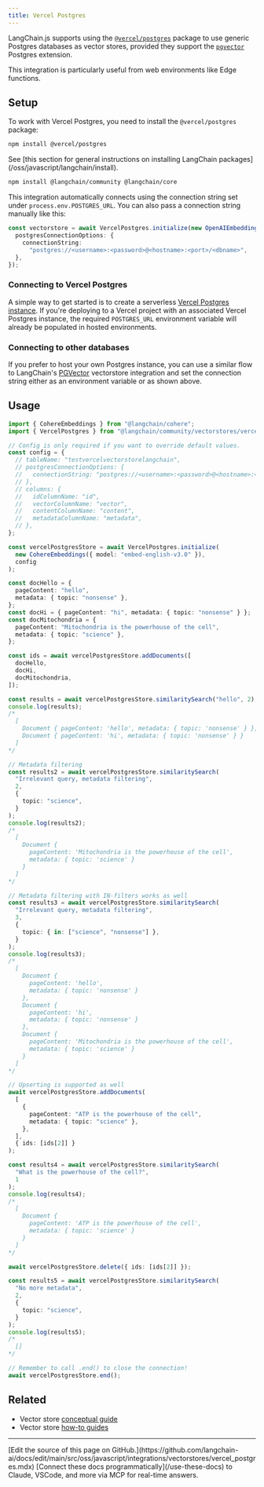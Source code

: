 ```yaml
---
title: Vercel Postgres
---
```


LangChain.js supports using the [`@vercel/postgres`](https://www.npmjs.com/package/@vercel/postgres) package to use generic Postgres databases
as vector stores, provided they support the [`pgvector`](https://github.com/pgvector/pgvector) Postgres extension.

This integration is particularly useful from web environments like Edge functions.

## Setup

To work with Vercel Postgres, you need to install the `@vercel/postgres` package:

```bash npm
npm install @vercel/postgres
```
<Tip>
See [this section for general instructions on installing LangChain packages](/oss/javascript/langchain/install).
</Tip>

```bash npm
npm install @langchain/community @langchain/core
```
This integration automatically connects using the connection string set under `process.env.POSTGRES_URL`.
You can also pass a connection string manually like this:

```typescript
const vectorstore = await VercelPostgres.initialize(new OpenAIEmbeddings(), {
  postgresConnectionOptions: {
    connectionString:
      "postgres://<username>:<password>@<hostname>:<port>/<dbname>",
  },
});
```

### Connecting to Vercel Postgres

A simple way to get started is to create a serverless [Vercel Postgres instance](https://vercel.com/docs/storage/vercel-postgres/quickstart).
If you're deploying to a Vercel project with an associated Vercel Postgres instance, the required `POSTGRES_URL` environment variable
will already be populated in hosted environments.

### Connecting to other databases

If you prefer to host your own Postgres instance, you can use a similar flow to LangChain's [PGVector](/oss/javascript/integrations/vectorstores/pgvector)
vectorstore integration and set the connection string either as an environment variable or as shown above.

## Usage

```typescript
import { CohereEmbeddings } from "@langchain/cohere";
import { VercelPostgres } from "@langchain/community/vectorstores/vercel_postgres";

// Config is only required if you want to override default values.
const config = {
  // tableName: "testvercelvectorstorelangchain",
  // postgresConnectionOptions: {
  //   connectionString: "postgres://<username>:<password>@<hostname>:<port>/<dbname>",
  // },
  // columns: {
  //   idColumnName: "id",
  //   vectorColumnName: "vector",
  //   contentColumnName: "content",
  //   metadataColumnName: "metadata",
  // },
};

const vercelPostgresStore = await VercelPostgres.initialize(
  new CohereEmbeddings({ model: "embed-english-v3.0" }),
  config
);

const docHello = {
  pageContent: "hello",
  metadata: { topic: "nonsense" },
};
const docHi = { pageContent: "hi", metadata: { topic: "nonsense" } };
const docMitochondria = {
  pageContent: "Mitochondria is the powerhouse of the cell",
  metadata: { topic: "science" },
};

const ids = await vercelPostgresStore.addDocuments([
  docHello,
  docHi,
  docMitochondria,
]);

const results = await vercelPostgresStore.similaritySearch("hello", 2);
console.log(results);
/*
  [
    Document { pageContent: 'hello', metadata: { topic: 'nonsense' } },
    Document { pageContent: 'hi', metadata: { topic: 'nonsense' } }
  ]
*/

// Metadata filtering
const results2 = await vercelPostgresStore.similaritySearch(
  "Irrelevant query, metadata filtering",
  2,
  {
    topic: "science",
  }
);
console.log(results2);
/*
  [
    Document {
      pageContent: 'Mitochondria is the powerhouse of the cell',
      metadata: { topic: 'science' }
    }
  ]
*/

// Metadata filtering with IN-filters works as well
const results3 = await vercelPostgresStore.similaritySearch(
  "Irrelevant query, metadata filtering",
  3,
  {
    topic: { in: ["science", "nonsense"] },
  }
);
console.log(results3);
/*
  [
    Document {
      pageContent: 'hello',
      metadata: { topic: 'nonsense' }
    },
    Document {
      pageContent: 'hi',
      metadata: { topic: 'nonsense' }
    },
    Document {
      pageContent: 'Mitochondria is the powerhouse of the cell',
      metadata: { topic: 'science' }
    }
  ]
*/

// Upserting is supported as well
await vercelPostgresStore.addDocuments(
  [
    {
      pageContent: "ATP is the powerhouse of the cell",
      metadata: { topic: "science" },
    },
  ],
  { ids: [ids[2]] }
);

const results4 = await vercelPostgresStore.similaritySearch(
  "What is the powerhouse of the cell?",
  1
);
console.log(results4);
/*
  [
    Document {
      pageContent: 'ATP is the powerhouse of the cell',
      metadata: { topic: 'science' }
    }
  ]
*/

await vercelPostgresStore.delete({ ids: [ids[2]] });

const results5 = await vercelPostgresStore.similaritySearch(
  "No more metadata",
  2,
  {
    topic: "science",
  }
);
console.log(results5);
/*
  []
*/

// Remember to call .end() to close the connection!
await vercelPostgresStore.end();
```

## Related

- Vector store [conceptual guide](/oss/javascript/integrations/vectorstores)
- Vector store [how-to guides](/oss/javascript/integrations/vectorstores)

---

<Callout icon="pen-to-square" iconType="regular">
    [Edit the source of this page on GitHub.](https://github.com/langchain-ai/docs/edit/main/src/oss/javascript/integrations/vectorstores/vercel_postgres.mdx)
</Callout>
<Tip icon="terminal" iconType="regular">
    [Connect these docs programmatically](/use-these-docs) to Claude, VSCode, and more via MCP for    real-time answers.
</Tip>

